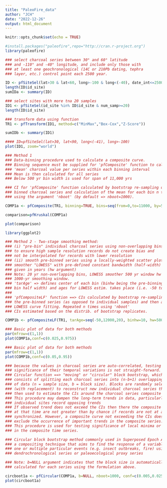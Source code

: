 ```yaml
---
title: "PaleoFire_data"
author: "JCH"
date: "2022-12-26"
output: html_document
---
```


```r
knitr::opts_chunk$set(echo = TRUE)
```


```r
#install.packages("paleofire",repo="http://cran.r-project.org")
library(paleofire)

### select charcoal series between 30° and 60° latitude
### and -110° and -40° longitude, and include only those with 
### at least one geochronological (14C or 210Pb dating, tephra 
### layer, etc.) control point each 2500 year.

ID <- pfSiteSel(lat>30 & lat<60, long>-100 & long<(-40), date_int<=2500, num_version<400)
length(ID$id_site)
sumIDa <- summary(ID)

### select sites with more tna 20 samples
ID1 <- pfSiteSel(id_site %in% ID$id_site & num_samp>=20)
length(ID$id_site)

### transform data using function
TR1 <- pfTransform(ID1, method=c("MinMax","Box-Cox","Z-Score"))

```


```r
sumIDb <- summary(ID1)
```



```r

#### ID=pfSiteSel(lat>30, lat<90, long<(-41), long>-100) 
plot(ID1, zoom="world")
```


```r
### Method 1
### Data-binning procedure used to calculate a composite curve.
### Binning sequence must be supplied for 'pfComposite' function to calculate
### 'mean' charcoal value per series within each binning interval
### Mean is then calculated for all series
### Below 500 yr bin width is used for span of 11,000 yrs

### CI for 'pfComposite' function calculated by bootstrap re-sampling of
### binned charcoal series and calculation of the mean for each bin n times,
### using the argument 'nboot' (by default => nboot=1000).

COMP1a <- pfComposite(TR1, binning=TRUE, bins=seq(from=0,to=11000, by=500))

```


```r
comparison=pfKruskal(COMP1a)

```


```r
plot(comparison)
```

```r
library(ggplot2)

```





```r
### Method 2 - Two-stage smoothing method:
### (i) "pre-bin" individual charcoal series using non-overlapping bins
### to ensure high sample resolution records do not create bias and
### not be interpolated for records with lower resolution
### (ii) smooth pre-binned series using a locally-weighted scatter plot
### smoother "LOWESS" with pre-defined constant bandwidth (half-width)
### given in years (hw argument)
### Note: 20 yr non-overlapping bins, LOWESS smoother 500 yr window hw of
### 1000-yr smoothing window.
### 'tarAge' => defines center of each bin (binhw being the pre-binning
### bin half width) and ages for LOWESS estim. takes place (i.e. -50 to 12,000)
###
### 'pfCompositeLF' function ==> CIs calculated by bootstrap re-sampling
### the pre-binned series (as opposed to individual samples) and then applying
### LOWESS curve fitting. Repeated n times using 'nboot'
### CIs estimated based on the distrib. of bootstrap replicates.

COMP1b <- pfCompositeLF(TR1, tarAge=seq(-50,12000,20), binhw=10, hw=500, nboot=1000)
```


```r
### Basic plot of data for both methods
par(mfrow=c(1,1))
plot(COMP1a,conf=c(0.025,0.975))

```


```r
### Basic plot of data for both methods
par(mfrow=c(1,1))
plot(COMP1b,conf=c(0.05,0.95))

```



```r
### because the values in charcoal series are auto-correlated, testing the
### significance of their temporal variations is not straight-forward.
### Circular function ==> "moving" or "circular" block bootstrap, which
### consists of splitting each charcoal series into (n-b+1) overlapping blocks
### of data (n = sample size, b = block size). Blocks are randomly selected
### (with replacement) to reconstruct new individual charcoal series that are
### then used to estimate the CIs around the charcoal series composite mean.
### This procedure may dampen the long-term trends in data, particularly if
### individual sites record opposing trends
### If observed trend does not exceed the CIs then there the composite values
### at that time are not greater than by chance if records are not at all
### synchronized. However, a composite curve not exceeding the CIs does not 
### exclude the occurrence of important trends in the composite series.
### This procedure is used for testing significance of local minima or maxima
### in the composite time series.

### Circular block bootstrap method commonly used in Superposed Epoch Analysis
### a compositing technique that aims to find the response of a variable to
### one or multiple particular events (e.g. insect outbreaks, fire) using
### dendrochronological series or paleoecological proxy series

### Note: b=NULL argument indicates that the block size is automatically
### calculated for each series using the formulation above.

circboot1a <- pfCircular(COMP1a, b=NULL, nboot=1000, conf=c(0.005,0.025,0.975,0.995))
plot(circboot1a)
```



